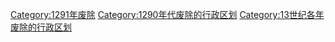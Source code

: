 [[Category:1291年废除|Category:1291年废除]]
[[Category:1290年代废除的行政区划|Category:1290年代废除的行政区划]]
[[Category:13世纪各年废除的行政区划|Category:13世纪各年废除的行政区划]]